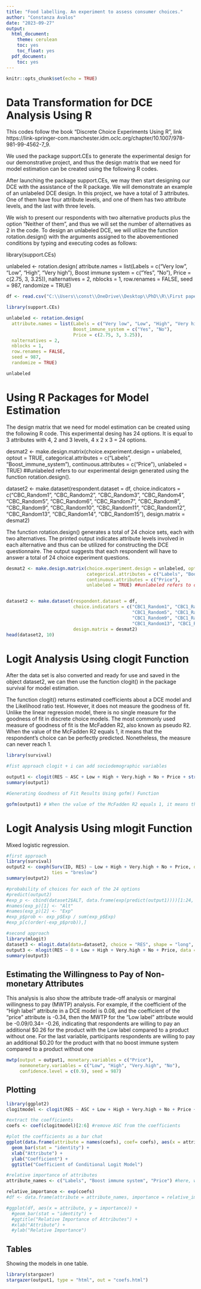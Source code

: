 ---
title: "Food labelling. An experiment to assess consumer choices."
author: "Constanza Avalos"
date: "2023-09-27"
output: 
  html_document:
    theme: cerulean
    toc: yes
    toc_float: yes
  pdf_document:
    toc: yes
---

```{r setup, include=FALSE}
knitr::opts_chunk$set(echo = TRUE)
```

# Data Transformation for DCE Analysis Using R

This codes follow the book "Discrete Choice Experiments Using R", link https://link-springer-com.manchester.idm.oclc.org/chapter/10.1007/978-981-99-4562-7_9. 

We used the package support.CEs to generate the experimental design for our demonstrative project, and thus the design matrix that we need for model estimation can be created using the following R codes. 

After launching the package support.CEs, we may then start designing our DCE with the assistance of the R package. We will demonstrate an example of an unlabeled DCE design. In this project, we have a total of 3 attributes. One of them have four attribute levels, and one of them has two attribute levels, and the last with three levels.

We wish to present our respondents with two alternative products plus the option “Neither of them”, and thus we will set the number of alternatives as 2 in the code. To design an unlabeled DCE, we will utilize the function rotation.design() with the arguments assigned to the abovementioned conditions by typing and executing codes as follows:

library(support.CEs)

unlabeled <- rotation.design(
  attribute.names = list(Labels = c("Very low", "Low", "High", "Very high"),
                         Boost immune system = c("Yes", "No"),
                         Price = c(2.75, 3, 3.25)), 
  nalternatives = 2,
  nblocks = 1,
  row.renames = FALSE, 
  seed = 987, 
  randomize = TRUE)

```{r data, echo=FALSE}

df <- read.csv("C:\\Users\\const\\OneDrive\\Desktop\\PhD\\R\\First paper\\docs\\CsvAllFields160923coarse.csv", header = TRUE, as.is = TRUE) #call the dataset

library(support.CEs)

unlabeled <- rotation.design(
  attribute.names = list(Labels = c("Very low", "Low", "High", "Very high"),
                         Boost_immune_system = c("Yes", "No"),
                         Price = c(2.75, 3, 3.25)), 
  nalternatives = 2,
  nblocks = 1,
  row.renames = FALSE, 
  seed = 987, 
  randomize = TRUE)

unlabeled

```
# Using R Packages for Model Estimation

The design matrix that we need for model estimation can be created using the following R code. This experimental desing has 24 options. It is equal to 3 attributes with 4, 2 and 3 levels, 4 x 2 x 3 = 24 options. 

desmat2 <- make.design.matrix(choice.experiment.design = unlabeled, optout = TRUE, 
                              categorical.attributes = c("Labels", "Boost_immune_system"), 
                              continuous.attributes = c("Price"), 
                              unlabeled = TRUE) ##unlabeled refers to our experimental design generated using the function rotation.design().

dataset2 <- make.dataset(respondent.dataset = df, 
                         choice.indicators = c("CBC_Random1", "CBC_Random2", "CBC_Random3", "CBC_Random4", 
                                               "CBC_Random5", "CBC_Random6", "CBC_Random7", "CBC_Random8", 
                                               "CBC_Random9", "CBC_Random10", "CBC_Random11", "CBC_Random12", 
                                               "CBC_Random13", "CBC_Random14", "CBC_Random15"), 
                         design.matrix = desmat2)
                         
The function rotation.design() generates a total of 24 choice sets, each with two alternatives. The printed output indicates attribute levels involved in each alternative and thus can be utilized for constructing the DCE questionnaire. The output suggests that each respondent will have to answer a total of 24 choice experiment questions.

```{r model, echo=FALSE}

desmat2 <- make.design.matrix(choice.experiment.design = unlabeled, optout = TRUE, 
                              categorical.attributes = c("Labels", "Boost_immune_system"), 
                              continuous.attributes = c("Price"), 
                              unlabeled = TRUE) ##unlabeled refers to our experimental design generated using the function rotation.design().


dataset2 <- make.dataset(respondent.dataset = df, 
                         choice.indicators = c("CBC1_Random1", "CBC1_Random2", "CBC1_Random3", "CBC1_Random4", 
                                               "CBC1_Random5", "CBC1_Random6", "CBC1_Random7", "CBC1_Random8", 
                                               "CBC1_Random9", "CBC1_Random10", "CBC1_Random11", "CBC1_Random12", 
                                               "CBC1_Random13", "CBC1_Random14", "CBC1_Random15"), 
                         design.matrix = desmat2)
head(dataset2, 10)

```

# Logit Analysis Using clogit Function

After the data set is also converted and ready for use and saved in the object dataset2, we can then use the function clogit() in the package survival for model estimation. 

The function clogit() returns estimated coefficients about a DCE model and the Likelihood ratio test. However, it does not measure the goodness of fit. Unlike the linear regression model, there is no single measure for the goodness of fit in discrete choice models. The most commonly used measure of goodness of fit is the McFadden R2, also known as pseudo R2. When the value of the McFadden R2 equals 1, it means that the respondent’s choice can be perfectly predicted. Nonetheless, the measure can never reach 1.

```{r clogit, echo=FALSE}

library(survival)

#fist approach clogit + i can add sociodemographic variables

output1 <- clogit(RES ~ ASC + Low + High + Very.high + No + Price + strata(STR), data = dataset2)
summary(output1)

#Generating Goodness of Fit Results Using gofm() Function

gofm(output1) # When the value of the McFadden R2 equals 1, it means that the respondent’s choice can be perfectly predicted

```
# Logit Analysis Using mlogit Function

Mixed logistic regression.

```{r mlogit, echo=FALSE}

#first approach
library(survival)
output2 <- coxph(Surv(ID, RES) ~ Low + High + Very.high + No + Price, data = dataset2,
                 ties = "breslow")
summary(output2)

#probability of choices for each of the 24 options
#predict(output2)
#exp_p <- cbind(dataset2$ALT, data.frame(exp(predict(output1))))[1:24, ]
#names(exp_p)[1] <- "Alt"
#names(exp_p)[2] <- "Exp"
#exp_p$prob <- exp_p$Exp / sum(exp_p$Exp)
#exp_p[c(order(-exp_p$prob)),]

#second approach
library(mlogit)
dataset3 <- mlogit.data(data=dataset2, choice = "RES", shape = "long", alt.var = "ALT", id.var = "ID")
output3 <- mlogit(RES ~ 0 + Low + High + Very.high + No + Price, data = dataset3)
summary(output3)

```
## Estimating the Willingness to Pay of Non-monetary Attributes

This analysis is also show the attribute trade-off analysis or marginal willingness to pay (MWTP) analysis. For example, if the coefficient of the “High label” attribute in a DCE model is 0.08, and the coefficient of the “price” attribute is -0.34, then the MWTP for the “Low label” attribute would be -0.09/0.34= -0.26, indicating that respondents are willing to pay an additional \$0.26 for the product with the Low label compared to a product without one. For the last variable, participants respondents are willing to pay an additional \$0.20 for the product with that no boost immune system compared to a product without one

```{r willigness, echo=FALSE}

mwtp(output = output1, monetary.variables = c("Price"), 
     nonmonetary.variables = c("Low", "High", "Very.high", "No"),
     confidence.level = c(0.9), seed = 987) 

```

## Plotting

```{r plot, echo=FALSE}

library(ggplot2)
clogitmodel <- clogit(RES ~ ASC + Low + High + Very.high + No + Price + strata(STR), data = dataset2)

#extract the coefficients
coefs <- coef(clogitmodel)[2:6] #remove ASC from the coefficients

#plot the coefficients as a bar chat
ggplot(data.frame(attribute = names(coefs), coef= coefs), aes(x = attribute, y = coef)) +
  geom_bar(stat = "identity") +
  xlab("Attribute") +
  ylab("Coefficient") +
  ggtitle("Coefficient of Conditional Logit Model")

#relative importance of attributes
attribute_names <- c("Labels", "Boost immune system", "Price") #here, we replaced the attribute level names with actual attribute names for easier understanding

relative_importance <- exp(coefs)
#df <- data.frame(attribute = attribute_names, importance = relative_importance)

#ggplot(df, aes(x = attribute, y = importance)) +
  #geom_bar(stat = "identity") +
  #ggtitle("Relative Importance of Attributes") +
  #xlab("Attribute") +
  #ylab("Relative Importance")

```

## Tables

Showing the models in one table.

```{r results='asis'}

library(stargazer)
stargazer(output1, type = "html", out = "coefs.html")

```